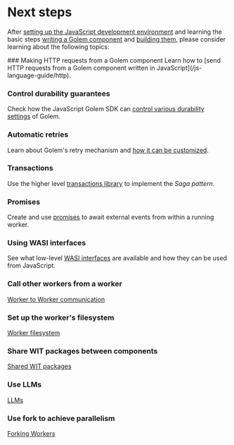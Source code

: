 
# Next steps

After [setting up the JavaScript development environment](/js-language-guide/setup) and learning the basic steps [writing a Golem component](/js-language-guide/defining-components) and [building them](/js-language-guide/building-components), please consider learning about the following topics:

<Steps>
### Making HTTP requests from a Golem component
Learn how to [send HTTP requests from a Golem component written in JavaScript](/js-language-guide/http).

### Control durability guarantees

Check how the JavaScript Golem SDK can [control various durability settings](/js-language-guide/durability) of Golem.

### Automatic retries

Learn about Golem's retry mechanism and [how it can be customized](/js-language-guide/retries).

### Transactions

Use the higher level [transactions library](/js-language-guide/transactions) to implement the _Saga pattern_.

### Promises

Create and use [promises](/js-language-guide/promises) to await external events from within a running worker.

### Using WASI interfaces

See what low-level [WASI interfaces](/js-language-guide/wasi) are available and how they can be used from JavaScript.

### Call other workers from a worker

[Worker to Worker communication](/common-language-guide/rpc)

### Set up the worker's filesystem

[Worker filesystem](/common-language-guide/worker-filesystem)

### Share WIT packages between components

[Shared WIT packages](/common-language-guide/shared-wit-packages)

### Use LLMs

[LLMs](/common-language-guide/llm)

### Use fork to achieve parallelism

[Forking Workers](/common-language-guide/forking)

</Steps>
